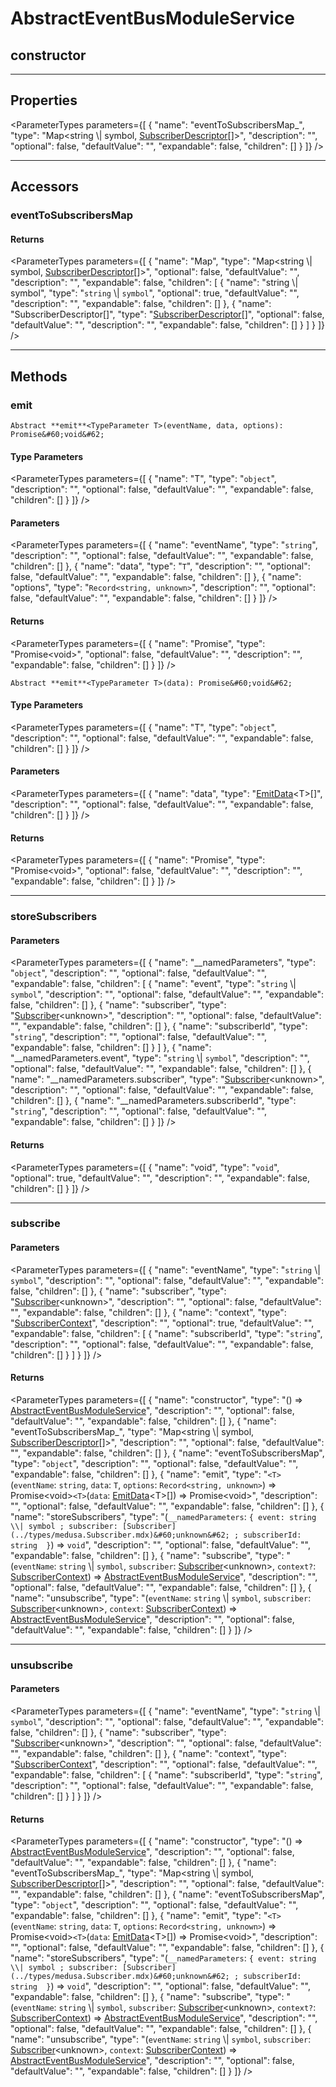 
# AbstractEventBusModuleService

## constructor

___

## Properties

<ParameterTypes parameters={[
  {
    "name": "eventToSubscribersMap_",
    "type": "Map&#60;string \\| symbol, [SubscriberDescriptor](../types/medusa.SubscriberDescriptor.mdx)[]&#62;",
    "description": "",
    "optional": false,
    "defaultValue": "",
    "expandable": false,
    "children": []
  }
]} />

___

## Accessors

### eventToSubscribersMap

#### Returns

<ParameterTypes parameters={[
  {
    "name": "Map",
    "type": "Map&#60;string \\| symbol, [SubscriberDescriptor](../types/medusa.SubscriberDescriptor.mdx)[]&#62;",
    "optional": false,
    "defaultValue": "",
    "description": "",
    "expandable": false,
    "children": [
      {
        "name": "string \\| symbol",
        "type": "`string` \\| `symbol`",
        "optional": true,
        "defaultValue": "",
        "description": "",
        "expandable": false,
        "children": []
      },
      {
        "name": "SubscriberDescriptor[]",
        "type": "[SubscriberDescriptor](../types/medusa.SubscriberDescriptor.mdx)[]",
        "optional": false,
        "defaultValue": "",
        "description": "",
        "expandable": false,
        "children": []
      }
    ]
  }
]} />

___

## Methods

### emit

`Abstract **emit**<TypeParameter T>(eventName, data, options): Promise&#60;void&#62;`

#### Type Parameters

<ParameterTypes parameters={[
  {
    "name": "T",
    "type": "`object`",
    "description": "",
    "optional": false,
    "defaultValue": "",
    "expandable": false,
    "children": []
  }
]} />

#### Parameters

<ParameterTypes parameters={[
  {
    "name": "eventName",
    "type": "`string`",
    "description": "",
    "optional": false,
    "defaultValue": "",
    "expandable": false,
    "children": []
  },
  {
    "name": "data",
    "type": "`T`",
    "description": "",
    "optional": false,
    "defaultValue": "",
    "expandable": false,
    "children": []
  },
  {
    "name": "options",
    "type": "`Record<string, unknown>`",
    "description": "",
    "optional": false,
    "defaultValue": "",
    "expandable": false,
    "children": []
  }
]} />

#### Returns

<ParameterTypes parameters={[
  {
    "name": "Promise",
    "type": "Promise&#60;void&#62;",
    "optional": false,
    "defaultValue": "",
    "description": "",
    "expandable": false,
    "children": []
  }
]} />

`Abstract **emit**<TypeParameter T>(data): Promise&#60;void&#62;`

#### Type Parameters

<ParameterTypes parameters={[
  {
    "name": "T",
    "type": "`object`",
    "description": "",
    "optional": false,
    "defaultValue": "",
    "expandable": false,
    "children": []
  }
]} />

#### Parameters

<ParameterTypes parameters={[
  {
    "name": "data",
    "type": "[EmitData](../types/medusa.EmitData.mdx)&#60;T&#62;[]",
    "description": "",
    "optional": false,
    "defaultValue": "",
    "expandable": false,
    "children": []
  }
]} />

#### Returns

<ParameterTypes parameters={[
  {
    "name": "Promise",
    "type": "Promise&#60;void&#62;",
    "optional": false,
    "defaultValue": "",
    "description": "",
    "expandable": false,
    "children": []
  }
]} />

___

### storeSubscribers

#### Parameters

<ParameterTypes parameters={[
  {
    "name": "__namedParameters",
    "type": "`object`",
    "description": "",
    "optional": false,
    "defaultValue": "",
    "expandable": false,
    "children": [
      {
        "name": "event",
        "type": "`string` \\| `symbol`",
        "description": "",
        "optional": false,
        "defaultValue": "",
        "expandable": false,
        "children": []
      },
      {
        "name": "subscriber",
        "type": "[Subscriber](../types/medusa.Subscriber.mdx)&#60;unknown&#62;",
        "description": "",
        "optional": false,
        "defaultValue": "",
        "expandable": false,
        "children": []
      },
      {
        "name": "subscriberId",
        "type": "`string`",
        "description": "",
        "optional": false,
        "defaultValue": "",
        "expandable": false,
        "children": []
      }
    ]
  },
  {
    "name": "__namedParameters.event",
    "type": "`string` \\| `symbol`",
    "description": "",
    "optional": false,
    "defaultValue": "",
    "expandable": false,
    "children": []
  },
  {
    "name": "__namedParameters.subscriber",
    "type": "[Subscriber](../types/medusa.Subscriber.mdx)&#60;unknown&#62;",
    "description": "",
    "optional": false,
    "defaultValue": "",
    "expandable": false,
    "children": []
  },
  {
    "name": "__namedParameters.subscriberId",
    "type": "`string`",
    "description": "",
    "optional": false,
    "defaultValue": "",
    "expandable": false,
    "children": []
  }
]} />

#### Returns

<ParameterTypes parameters={[
  {
    "name": "void",
    "type": "`void`",
    "optional": true,
    "defaultValue": "",
    "description": "",
    "expandable": false,
    "children": []
  }
]} />

___

### subscribe

#### Parameters

<ParameterTypes parameters={[
  {
    "name": "eventName",
    "type": "`string` \\| `symbol`",
    "description": "",
    "optional": false,
    "defaultValue": "",
    "expandable": false,
    "children": []
  },
  {
    "name": "subscriber",
    "type": "[Subscriber](../types/medusa.Subscriber.mdx)&#60;unknown&#62;",
    "description": "",
    "optional": false,
    "defaultValue": "",
    "expandable": false,
    "children": []
  },
  {
    "name": "context",
    "type": "[SubscriberContext](../types/medusa.SubscriberContext-1.mdx)",
    "description": "",
    "optional": true,
    "defaultValue": "",
    "expandable": false,
    "children": [
      {
        "name": "subscriberId",
        "type": "`string`",
        "description": "",
        "optional": false,
        "defaultValue": "",
        "expandable": false,
        "children": []
      }
    ]
  }
]} />

#### Returns

<ParameterTypes parameters={[
  {
    "name": "constructor",
    "type": "() => [AbstractEventBusModuleService](medusa.AbstractEventBusModuleService.mdx)",
    "description": "",
    "optional": false,
    "defaultValue": "",
    "expandable": false,
    "children": []
  },
  {
    "name": "eventToSubscribersMap_",
    "type": "Map&#60;string \\| symbol, [SubscriberDescriptor](../types/medusa.SubscriberDescriptor.mdx)[]&#62;",
    "description": "",
    "optional": false,
    "defaultValue": "",
    "expandable": false,
    "children": []
  },
  {
    "name": "eventToSubscribersMap",
    "type": "`object`",
    "description": "",
    "optional": false,
    "defaultValue": "",
    "expandable": false,
    "children": []
  },
  {
    "name": "emit",
    "type": "`<T>`(`eventName`: `string`, `data`: `T`, `options`: `Record<string, unknown>`) => Promise&#60;void&#62;`<T>`(`data`: [EmitData](../types/medusa.EmitData.mdx)&#60;T&#62;[]) => Promise&#60;void&#62;",
    "description": "",
    "optional": false,
    "defaultValue": "",
    "expandable": false,
    "children": []
  },
  {
    "name": "storeSubscribers",
    "type": "(`__namedParameters`: ``{ event: string \\| symbol ; subscriber: [Subscriber](../types/medusa.Subscriber.mdx)&#60;unknown&#62; ; subscriberId: string  }``) => `void`",
    "description": "",
    "optional": false,
    "defaultValue": "",
    "expandable": false,
    "children": []
  },
  {
    "name": "subscribe",
    "type": "(`eventName`: `string` \\| `symbol`, `subscriber`: [Subscriber](../types/medusa.Subscriber.mdx)&#60;unknown&#62;, `context?`: [SubscriberContext](../types/medusa.SubscriberContext-1.mdx)) => [AbstractEventBusModuleService](medusa.AbstractEventBusModuleService.mdx)",
    "description": "",
    "optional": false,
    "defaultValue": "",
    "expandable": false,
    "children": []
  },
  {
    "name": "unsubscribe",
    "type": "(`eventName`: `string` \\| `symbol`, `subscriber`: [Subscriber](../types/medusa.Subscriber.mdx)&#60;unknown&#62;, `context`: [SubscriberContext](../types/medusa.SubscriberContext-1.mdx)) => [AbstractEventBusModuleService](medusa.AbstractEventBusModuleService.mdx)",
    "description": "",
    "optional": false,
    "defaultValue": "",
    "expandable": false,
    "children": []
  }
]} />

___

### unsubscribe

#### Parameters

<ParameterTypes parameters={[
  {
    "name": "eventName",
    "type": "`string` \\| `symbol`",
    "description": "",
    "optional": false,
    "defaultValue": "",
    "expandable": false,
    "children": []
  },
  {
    "name": "subscriber",
    "type": "[Subscriber](../types/medusa.Subscriber.mdx)&#60;unknown&#62;",
    "description": "",
    "optional": false,
    "defaultValue": "",
    "expandable": false,
    "children": []
  },
  {
    "name": "context",
    "type": "[SubscriberContext](../types/medusa.SubscriberContext-1.mdx)",
    "description": "",
    "optional": false,
    "defaultValue": "",
    "expandable": false,
    "children": [
      {
        "name": "subscriberId",
        "type": "`string`",
        "description": "",
        "optional": false,
        "defaultValue": "",
        "expandable": false,
        "children": []
      }
    ]
  }
]} />

#### Returns

<ParameterTypes parameters={[
  {
    "name": "constructor",
    "type": "() => [AbstractEventBusModuleService](medusa.AbstractEventBusModuleService.mdx)",
    "description": "",
    "optional": false,
    "defaultValue": "",
    "expandable": false,
    "children": []
  },
  {
    "name": "eventToSubscribersMap_",
    "type": "Map&#60;string \\| symbol, [SubscriberDescriptor](../types/medusa.SubscriberDescriptor.mdx)[]&#62;",
    "description": "",
    "optional": false,
    "defaultValue": "",
    "expandable": false,
    "children": []
  },
  {
    "name": "eventToSubscribersMap",
    "type": "`object`",
    "description": "",
    "optional": false,
    "defaultValue": "",
    "expandable": false,
    "children": []
  },
  {
    "name": "emit",
    "type": "`<T>`(`eventName`: `string`, `data`: `T`, `options`: `Record<string, unknown>`) => Promise&#60;void&#62;`<T>`(`data`: [EmitData](../types/medusa.EmitData.mdx)&#60;T&#62;[]) => Promise&#60;void&#62;",
    "description": "",
    "optional": false,
    "defaultValue": "",
    "expandable": false,
    "children": []
  },
  {
    "name": "storeSubscribers",
    "type": "(`__namedParameters`: ``{ event: string \\| symbol ; subscriber: [Subscriber](../types/medusa.Subscriber.mdx)&#60;unknown&#62; ; subscriberId: string  }``) => `void`",
    "description": "",
    "optional": false,
    "defaultValue": "",
    "expandable": false,
    "children": []
  },
  {
    "name": "subscribe",
    "type": "(`eventName`: `string` \\| `symbol`, `subscriber`: [Subscriber](../types/medusa.Subscriber.mdx)&#60;unknown&#62;, `context?`: [SubscriberContext](../types/medusa.SubscriberContext-1.mdx)) => [AbstractEventBusModuleService](medusa.AbstractEventBusModuleService.mdx)",
    "description": "",
    "optional": false,
    "defaultValue": "",
    "expandable": false,
    "children": []
  },
  {
    "name": "unsubscribe",
    "type": "(`eventName`: `string` \\| `symbol`, `subscriber`: [Subscriber](../types/medusa.Subscriber.mdx)&#60;unknown&#62;, `context`: [SubscriberContext](../types/medusa.SubscriberContext-1.mdx)) => [AbstractEventBusModuleService](medusa.AbstractEventBusModuleService.mdx)",
    "description": "",
    "optional": false,
    "defaultValue": "",
    "expandable": false,
    "children": []
  }
]} />
